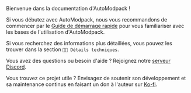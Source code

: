 Bienvenue dans la documentation d'AutoModpack !

Si vous débutez avec AutoModpack, nous vous recommandons de commencer par le [Guide de démarrage rapide](docs/quick-start) pour vous familiariser avec les bases de l'utilisation d'AutoModpack.

Si vous recherchez des informations plus détaillées, vous pouvez les trouver dans la section `👨‍💻 Détails techniques`.

Vous avez des questions ou besoin d'aide ? Rejoignez notre [serveur Discord](https://discord.gg/hS6aMyeA9P).

Vous trouvez ce projet utile ? Envisagez de soutenir son développement et sa maintenance continus en faisant un don à l'auteur sur [Ko-fi](https://ko-fi.com/skidam).